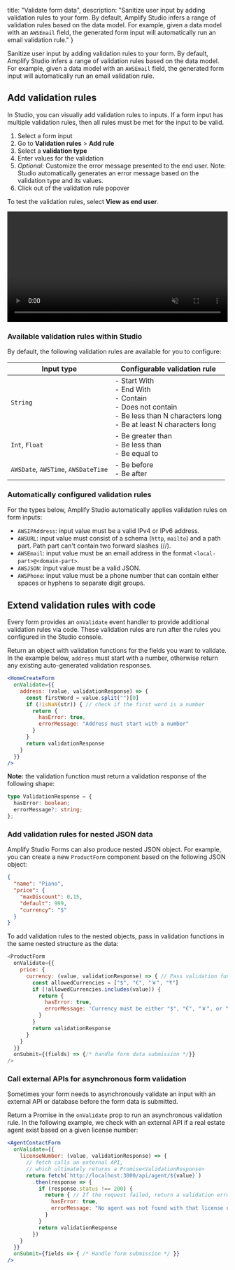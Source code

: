   title: "Validate form data",
  description: "Sanitize user input by adding validation rules to your form. By default, Amplify Studio infers a range of validation rules based on the data model. For example, given a data model with an `AWSEmail` field, the generated form input will automatically run an email validation rule."
}

Sanitize user input by adding validation rules to your form. By default, Amplify Studio infers a range of validation rules based on the data model. For example, given a data model with an `AWSEmail` field, the generated form input will automatically run an email validation rule.

## Add validation rules

In Studio, you can visually add validation rules to inputs. If a form input has multiple validation rules, then all rules must be met for the input to be valid.

1. Select a form input
2. Go to **Validation rules** > **Add rule**
3. Select a **validation type**
4. Enter values for the validation
5. *Optional:* Customize the error message presented to the end user. Note: Studio automatically generates an error message based on the validation type and its values.
6. Click out of the validation rule popover

To test the validation rules, select **View as end user**.

<video autoPlay={true} muted={true} loop={true} width="100%">
  <source src="/images/console/formbuilder/validations-visual.mp4"/>
</video>

### Available validation rules within Studio

By default, the following validation rules are available for you to configure:

|Input type|Configurable validation rule|
|-|-|
|`String`| - Start With <br/> - End With <br/> - Contain <br/> - Does not contain <br/> - Be less than N characters long <br/> - Be at least N characters long <br/> |
|`Int`, `Float`| - Be greater than <br/> - Be less than <br/> - Be equal to <br/>|
|`AWSDate`, `AWSTime`, `AWSDateTime`|- Be before <br/> - Be after <br/>|

### Automatically configured validation rules

For the types below, Amplify Studio automatically applies validation rules on form inputs: 
- `AWSIPAddress`: input value must be a valid IPv4 or IPv6 address.
- `AWSURL`: input value must consist of a schema (`http`, `mailto`) and a path part. Path part can't contain two forward slashes (//).
- `AWSEmail`: input value must be an email address in the format `<local-part>@<domain-part>`.
- `AWSJSON`: input value must be a valid JSON.
- `AWSPhone`: input value must be a phone number that can contain either spaces or hyphens to separate digit groups.

## Extend validation rules with code

Every form provides an `onValidate` event handler to provide additional validation rules via code. These validation rules are run after the rules you configured in the Studio console. 

Return an object with validation functions for the fields you want to validate. In the example below, `address` must start with a number, otherwise return any existing auto-generated validation responses.


```jsx
<HomeCreateForm
  onValidate={{
    address: (value, validationResponse) => {
      const firstWord = value.split("")[0]
      if (!isNaN(str)) { // check if the first word is a number 
        return {
          hasError: true,
          errorMessage: "Address must start with a number"
        } 
      }
      return validationResponse
    }
  }}
/>
```

**Note:** the validation function must return a validation response of the following shape: 

```ts
type ValidationResponse = {
  hasError: boolean;
  errorMessage?: string;
};
```

### Add validation rules for nested JSON data

Amplify Studio Forms can also produce nested JSON object. For example, you can create a new `ProductForm` component based on the following JSON object:

```json
{
  "name": "Piano",
  "price": {
    "maxDiscount": 0.15,
    "default": 999,
    "currency": "$"
  }
}
```

To add validation rules to the nested objects, pass in validation functions in the same nested structure as the data:

```js
<ProductForm
  onValidate={{
    price: {
      currency: (value, validationResponse) => { // Pass validation function to match the nested object
        const allowedCurrencies = ["$", "€", "￥", "₹"]
        if (!allowedCurrencies.includes(value)) {
          return {
            hasError: true,
            errorMessage: 'Currency must be either "$", "€", "￥", or "₹".'
          }
        }
        return validationResponse
      }
    }
  }}
  onSubmit={(fields) => {/* handle form data submission */}}
/>
```

### Call external APIs for asynchronous form validation

Sometimes your form needs to asynchronously validate an input with an external API or database before the form data is submitted.

Return a Promise in the `onValidate` prop to run an asynchronous validation rule. In the following example, we check with an external API if a real estate agent exist based on a given license number:

```jsx
<AgentContactForm
  onValidate={{
    licenseNumber: (value, validationResponse) => {
      // fetch calls an external API,
      // which ultimately returns a Promise<ValidationResponse>
      return fetch(`http://localhost:3000/api/agent/${value}`)
        .then(response => {
          if (response.status !== 200) {
            return { // If the request failed, return a validation error
              hasError: true,
              errorMessage: "No agent was not found with that license number."
            }
          }
          return validationResponse
        })
    }
  }}
  onSubmit={fields => { /* Handle form submission */ }}
/>
```